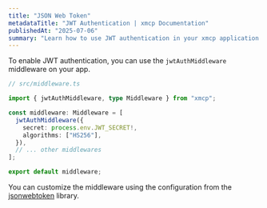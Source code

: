 ```yaml
---
title: "JSON Web Token"
metadataTitle: "JWT Authentication | xmcp Documentation"
publishedAt: "2025-07-06"
summary: "Learn how to use JWT authentication in your xmcp application."
---
```


To enable JWT authentication, you can use the `jwtAuthMiddleware` middleware on your app.

```typescript
// src/middleware.ts

import { jwtAuthMiddleware, type Middleware } from "xmcp";

const middleware: Middleware = [
  jwtAuthMiddleware({
    secret: process.env.JWT_SECRET!,
    algorithms: ["HS256"],
  }),
  // ... other middlewares
];

export default middleware;
```

You can customize the middleware using the configuration from the [jsonwebtoken](https://www.npmjs.com/package/jsonwebtoken) library.
